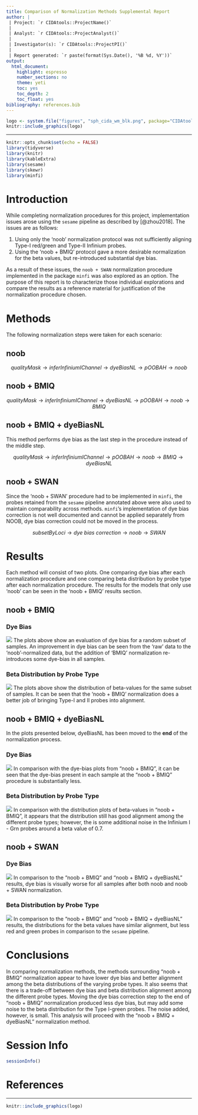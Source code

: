 ```yaml
---
title: Comparison of Normalization Methods Supplemental Report
author: |
 | Project: `r CIDAtools::ProjectName()`
 |
 | Analyst: `r CIDAtools::ProjectAnalyst()`
 |
 | Investigator(s): `r CIDAtools::ProjectPI()`
 |
 | Report generated: `r paste(format(Sys.Date(), '%B %d, %Y'))`
output:
  html_document:
    highlight: espresso
    number_sections: no
    theme: yeti
    toc: yes
    toc_depth: 2
    toc_float: yes
bibliography: references.bib
---
```


```r
logo <- system.file("figures", "sph_cida_wm_blk.png", package="CIDAtools")
knitr::include_graphics(logo)
```

------------------------------------------------------------------------

```r
knitr::opts_chunk$set(echo = FALSE)
library(tidyverse)
library(knitr)
library(kableExtra)
library(sesame)
library(skewr)
library(minfi)
```

# Introduction

While completing normalization procedures for this project, implementation issues arose using the `sesame` pipeline as described by [@zhou2018]. The issues are as follows:  

1. Using only the 'noob' normalization protocol was not sufficiently aligning Type-I red/green and Type-II Infinium probes.
1. Using the 'noob + BMIQ' protocol gave a more desirable normalization for the beta values, but re-introduced substantial dye bias.

As a result of these issues, the `noob + SWAN` normalization procedure implemented in the package `minfi` was also explored as an option. The purpose of this report is to characterize those individual explorations and compare the results as a reference material for justification of the normalization procedure chosen. 

# Methods

The following normalization steps were taken for each scenario: 

## noob

$$qualityMask \rightarrow inferInfiniumIChannel \rightarrow dyeBiasNL \rightarrow pOOBAH \rightarrow noob$$  

## noob + BMIQ  

$$qualityMask \rightarrow inferInfiniumIChannel \rightarrow dyeBiasNL \rightarrow pOOBAH \rightarrow noob \rightarrow BMIQ$$  


## noob + BMIQ + dyeBiasNL

This method performs dye bias as the last step in the procedure instead of the middle step. 

$$qualityMask \rightarrow inferInfiniumIChannel \rightarrow pOOBAH \rightarrow noob \rightarrow BMIQ \rightarrow dyeBiasNL$$  

## noob + SWAN  

Since the 'noob + SWAN' procedure had to be implemented in `minfi`, the probes retained from the `sesame` pipeline annotated above were also used to maintain comparability across methods. `minfi`'s implementation of dye bias correction is not well documented and cannot be applied separately from NOOB, dye bias correction could not be moved in the process.

$$subsetByLoci \rightarrow dye \ bias \ correction \rightarrow noob \rightarrow SWAN$$

# Results

Each method will consist of two plots. One comparing dye bias after each normalization procedure and one comparing beta distribution by probe type after each normalization procedure. The results for the models that only use 'noob' can be seen in the 'noob + BMIQ' results section. 

## noob + BMIQ

### Dye Bias

![](dye_bias_plot_2022_09_16.jpeg)
The plots above show an evaluation of dye bias for a random subset of samples. An improvement in dye bias can be seen from the 'raw' data to the 'noob'-normalized data, but the addition of 'BMIQ' normalization re-introduces some dye-bias in all samples. 

### Beta Distribution by Probe Type  
![](Noob + BMIQ Plot.jpeg)
The plots above show the distribution of beta-values for the same subset of samples. It can be seen that the 'noob + BMIQ' normalization does a better job of bringing Type-I and II probes into alignment.

## noob + BMIQ + dyeBiasNL  

In the plots presented below, dyeBiasNL has been moved to the **end** of the normalization process.  

### Dye Bias

![](dyebias_plots_noob_bmiq_dBNL.jpeg)
In comparison with the dye-bias plots from "noob + BMIQ", it can be seen that the dye-bias present in each sample at the "noob + BMIQ" procedure is substantially less.  

### Beta Distribution by Probe Type  
![](noob_BMIQ_dyeBIASNL_beta_dist.jpeg)
In comparison with the distribution plots of beta-values in "noob + BMIQ", it appears that the distribution still has good alignment among the different probe types; however, the is some additional noise in the Infinium I - Grn probes around a beta value of 0.7. 

## noob + SWAN
### Dye Bias  

![](noob_swan_dye_bias_compare.jpeg)
In comparison to the "noob + BMIQ" and "noob + BMIQ + dyeBiasNL" results, dye bias is visually worse for all samples after both noob and noob + SWAN normalization. 

### Beta Distribution by Probe Type  

![](noob_swan_betas_distn_compare.jpeg)
In comparison to the "noob + BMIQ" and "noob + BMIQ + dyeBiasNL" results, the distributions for the beta values have similar alignment, but less red and green probes in comparison to the `sesame` pipeline.  

# Conclusions

In comparing normalization methods, the methods surrounding "noob + BMIQ" normalization appear to have lower dye bias and better alignment among the beta distributions of the varying probe types. It also seems that there is a trade-off between dye bias and beta distribution alignment among the different probe types. Moving the dye bias correction step to the end of "noob + BMIQ" normalization produced less dye bias, but may add some noise to the beta distribution for the Type I-green probes. The noise added, however, is small. This analysis will proceed with the "noob + BMIQ + dyeBiasNL" normalization method. 

# Session Info
```r
sessionInfo()
```

# References
::: {#refs}
:::

<!-- footer -->

------------------------------------------------------------------------

```r
knitr::include_graphics(logo)
```
